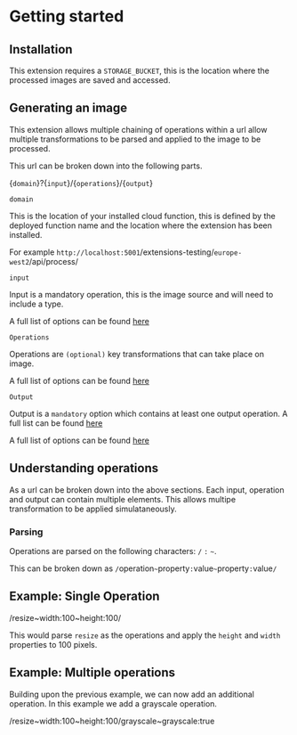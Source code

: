 # Getting started

## Installation

This extension requires a `STORAGE_BUCKET`, this is the location where the processed images are saved and accessed.

## Generating an image

This extension allows multiple chaining of operations within a url allow multiple transformations to be parsed and applied to the image to be processed.

This url can be broken down into the following parts.

{`domain`}?{`input`}/{`operations`}/{`output`}

`domain`

This is the location of your installed cloud function, this is defined by the deployed function name and the location where the extension has been installed.

For example `http://localhost:5001`/extensions-testing/`europe-west2`/api/process/

`input`

Input is a mandatory operation, this is the image source and will need to include a type.

A full list of options can be found [here](/input)

`Operations`

Operations are `(optional)` key transformations that can take place on image.

A full list of options can be found [here](/operations)

`Output`

Output is a `mandatory` option which contains at least one output operation. A full list can be found [here](https://todo-output-ops-link)

A full list of options can be found [here](/output)

## Understanding operations

As a url can be broken down into the above sections. Each input, operation and output can contain multiple elements. This allows multipe transformation to be applied simulataneously.

### Parsing

Operations are parsed on the following characters: `/` `:` `~`.

This can be broken down as `/`operation`~`property`:`value`~`property`:`value`/`

## Example: Single Operation

/resize~width:100~height:100/

This would parse `resize` as the operations and apply the `height` and `width` properties to 100 pixels.

## Example: Multiple operations

Building upon the previous example, we can now add an additional operation. In this example we add a grayscale operation.

/resize~width:100~height:100/grayscale~grayscale:true
